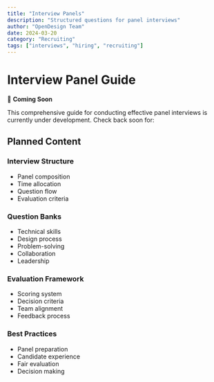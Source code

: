 ```yaml
---
title: "Interview Panels"
description: "Structured questions for panel interviews"
author: "OpenDesign Team"
date: 2024-03-20
category: "Recruiting"
tags: ["interviews", "hiring", "recruiting"]
---
```


# Interview Panel Guide

🚧 **Coming Soon**

This comprehensive guide for conducting effective panel interviews is currently under development. Check back soon for:

## Planned Content

### Interview Structure
- Panel composition
- Time allocation
- Question flow
- Evaluation criteria

### Question Banks
- Technical skills
- Design process
- Problem-solving
- Collaboration
- Leadership

### Evaluation Framework
- Scoring system
- Decision criteria
- Team alignment
- Feedback process

### Best Practices
- Panel preparation
- Candidate experience
- Fair evaluation
- Decision making